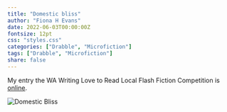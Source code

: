 ```yaml
---
title: "Domestic bliss"
author: "Fiona H Evans"
date: 2022-06-03T00:00:00Z
fontsize: 12pt
css: "styles.css"
categories: ["Drabble", "Microfiction"]
tags: ["Drabble", "Microfiction"] 
share: false
---
```


My entry the WA Writing Love to Read Local Flash Fiction Competition is  [online](https://ltrl.writingwa.org/flash-fiction-competition-entries/page/8/#book1603).


<!--  image in static/media -->
<!-- ![Domestic Bliss](WritingWA.jpg) -->
![Domestic Bliss](/media/img/WritingWA.jpg) 
<br> 
